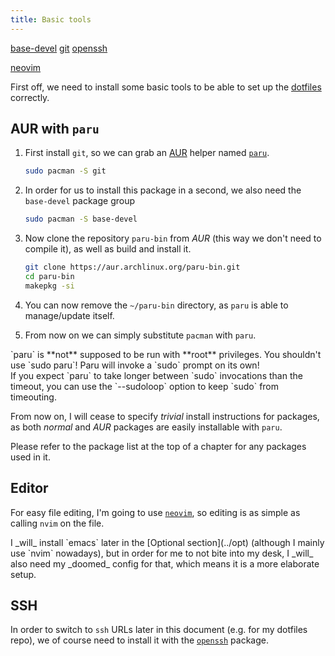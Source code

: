 ```yaml
---
title: Basic tools
---
```



<CardGrid>
<Card title="Required" icon="puzzle">

[base-devel](https://archlinux.org/packages/core/any/base-devel/)
[git](https://archlinux.org/packages/extra/x86_64/git/)
[openssh](https://archlinux.org/packages/core/x86_64/openssh/)

</Card>
<Card title="Optional" icon="puzzle">

[neovim](https://archlinux.org/packages/extra/x86_64/neovim/)

</Card>
</CardGrid>

First off, we need to install some basic tools to be able to set up the [dotfiles](./dotter) correctly.

## AUR with `paru`

<Steps>

1. First install `git`, so we can grab an [AUR](https://aur.archlinux.org) helper named [`paru`](https://github.com/morganamilo/paru).

   ```sh
   sudo pacman -S git
   ```

2. In order for us to install this package in a second, we also need the `base-devel` package group

   ```sh
   sudo pacman -S base-devel
   ```

3. Now clone the repository `paru-bin` from _AUR_ (this way we don't need to compile it),
   as well as build and install it.

   ```sh
   git clone https://aur.archlinux.org/paru-bin.git
   cd paru-bin
   makepkg -si
   ```

4. You can now remove the `~/paru-bin` directory, as `paru` is able to manage/update itself.

5. From now on we can simply substitute `pacman` with `paru`.

</Steps>

<Aside type="danger">
  `paru` is **not** supposed to be run with **root** privileges. You shouldn't
  use `sudo paru`! Paru will invoke a `sudo` prompt on its own!

  <Aside type="tip">
    If you expect `paru` to take longer between `sudo` invocations than the timeout,
    you can use the `--sudoloop` option to keep `sudo` from timeouting.
  </Aside>
</Aside>

<Aside type="caution">

From now on, I will cease to specify _trivial_ install instructions for packages,
as both _normal_ and _AUR_ packages are easily installable with `paru`.

Please refer to the package list at the top of a chapter for any packages used in it.

</Aside>

## Editor

For easy file editing, I'm going to use [`neovim`](https://neovim.io), so editing is as simple as calling `nvim` on the file.

<Aside>
  I _will_ install `emacs` later in the [Optional section](../opt) (although I
  mainly use `nvim` nowadays), but in order for me to not bite into my desk, I
  _will_ also need my _doomed_ config for that, which means it is a more
  elaborate setup.
</Aside>

## SSH

In order to switch to `ssh` URLs later in this document (e.g. for my dotfiles repo),
we of course need to install it with the [`openssh`](https://archlinux.org/packages/core/x86_64/openssh/) package.
